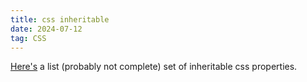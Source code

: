 ```yaml
---
title: css inheritable
date: 2024-07-12
tag: CSS
---
```


[Here's](https://www.sitepoint.com/css-inheritance-introduction/#list-css-properties-inherit)
a list (probably not complete) set of inheritable css properties.
